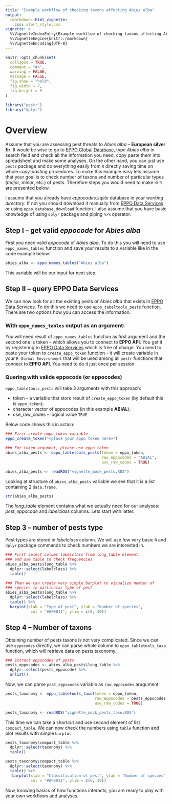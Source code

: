 ```yaml
---
title: "Example workflow of checking taxons affecting Abies alba"
output:
  rmarkdown::html_vignette:
    css: alert_style.css
vignette: >
  %\VignetteIndexEntry{Example workflow of checking taxons affecting Abies alba}
  %\VignetteEngine{knitr::rmarkdown}
  %\VignetteEncoding{UTF-8}
---
```


```r
knitr::opts_chunk$set(
  collapse = TRUE,
  comment = "#>",
  warning = FALSE,
  message = FALSE,
  fig.show = "hold",
  fig.width = 7,
  fig.height = 5
)
```

```r
library("pestr")
library("dplyr")
```

# Overview

Assume that you are assessing pest threats to *Abies alba* -- **European silver fir**. It would be wise to go to [EPPO Global Database](https://gd.eppo.int), type *Abies alba* in search field and check all the information you need, copy paste them into spreadsheet and make some analyses. On the other hand, you can just use `pestr` package and do everything easily from `R` directly saving time on whole *copy-pasting* procedures. To make this example easy lets assume that your goal is to check number of taxons and number of particular types (*major*, *minor*, etc.) of pests. Therefore steps you would need to make in `R` are presented below.

<div class="alert alert-warning">
I assume that you already have *eppocodes.sqlite* database in your *working directory*. If not you should download it manually from [EPPO Data Services](https://data.eppo.int) or using `eppo_database_download` function. I also assume that you have basic knowledge of using `dplyr` package and piping `%>%` operator.
</div>

## Step I -- get valid *eppocode* for *Abies alba*

First you need valid *eppocode* of *Abies alba*. To do this you will need to use `eppo_names_tables` function and save your results to a variable like in the code example below:

```r
abies_alba <- eppo_names_tables("Abies alba")
```

This variable will be our input for next step.

## Step II -- query **EPPO Data Services**

We can now look for all the existing pests of *Abies alba* that exists in [EPPO Data Services](https://data.eppo.int). To do this we need to use `eppo_tabeltools_pests` function. There are two options how you can access the information.

### With `eppo_names_tables` output as an argument:

You will need result of `eppo_names_tables` function as first argument and the second one is token -- which allows you to connect to **EPPO API**. You get it by registering to [EPPO Data Services](https://data.eppo.int) which is free of charge. You need to paste your token to `create_eppo_token` function - it will create variable in your `R Global Environment` that will be used among all `pestr` functions that connect to **EPPO API**. You need to do it just once per session. 

### Quering with valide eppocode (or eppocodes)

`eppo_tabletools_pests` will take 3 arguments with this approach:

* token -- a variable that store result of `create_eppo_token` (by default this is `eppo_token`);
* character vector of eppocodes (in this example **ABIAL**);
* use_raw_codes -- logical value `TRUE`

Below code shows this in action:

```r
### Firsr create eppo_token variable
eppo_create_token("<place your eppo token here>")

### For token argument, please use eppo_token
abies_alba_pests <- eppo_tabletools_pests(token = eppo_token,
                                          raw_eppocodes = "ABIAL",
                                          use_raw_codes = TRUE)
```

```r
abies_alba_pests <- readRDS("vignette_mock_pests.RDS")
```

Looking at structure of `abies_alba_pests` variable we see that it is a *list* containing 2 `data.frame`.

```r
str(abies_alba_pests)
```

The *long_table* element contains what we actually need for our analyses: *pest_eppocode* and *labelclass* columns. Lets start with latter.

## Step 3 -- number of pests type

Pest types are stored in *labelclass* column. We will use few very basic `R` and `dplyr` package commands to check numbers we are interested in.

```r
### First select colums labelclass from long_table element,
### and use table to check frequencies
abies_alba_pests$long_table %>%
  dplyr::select(labelclass) %>%
  table()

### Than we can create very simple barplot to visualize number of
### species in particular type of pest
abies_alba_pests$long_table %>%
  dplyr::select(labelclass) %>%
  table() %>%
  barplot(xlab = "Type of pest", ylab = "Number of species",
           col = "#AF0011", ylim = c(0, 30))
```

## Step 4 -- Number of taxons

Obtaining number of pests taxons is not very complicated. Since we can use `eppocodes` directly, we can parse whole column to `eppo_tabletools_taxo` function, which will retrieve data on pests taxonomy.

```r
### Extract eppocodes of pests
pests_eppocodes <- abies_alba_pests$long_table %>%
  dplyr::select(pests_eppocode) %>%
  unlist()
```

Now, we can parse `pest_eppocodes` variable as `raw_eppocodes` arugument:

```r
pests_taxonomy <- eppo_tabletools_taxo(token = eppo_token,
                                       raw_eppocodes = pests_eppocodes,
                                       use_raw_codes = TRUE)
```

```r
pests_taxonomy <- readRDS("vignette_mock_pests_taxo.RDS")
```

This time we can take a shortcut and use second element of list `compact_table`. We can now check the numbers using `table` function and plot results with simple `barplot`.

```r
pests_taxonomy$compact_table %>%
  dplyr::select(taxonomy) %>%
  table()

pests_taxonomy$compact_table %>%
  dplyr::select(taxonomy) %>%
  table() %>%
   barplot(xlab = "Classification of pest", ylab = "Number of species",
           col = "#AF0011", ylim = c(0, 30))
```

Now, knowing basics of how functions interacts, you are ready to play with your own workflows and analyses.
